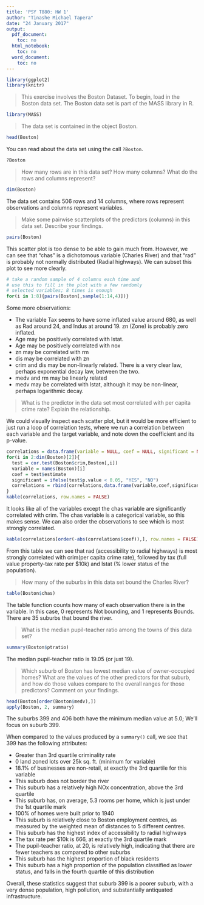 ```yaml
---
title: 'PSY T880: HW 1'
author: "Tinashe Michael Tapera"
date: "24 January 2017"
output:
  pdf_document:
    toc: no
  html_notebook:
    toc: no
  word_document:
    toc: no
---
```


```r
library(ggplot2)
library(knitr)
```

> This exercise involves the Boston Dataset. To begin, load in the Boston data set. The Boston data set is part of the MASS library in R.

```r
library(MASS)
```

> The data set is contained in the object Boston.

```r
head(Boston)
```

You can read about the data set using the call `?Boston`.
```r
?Boston
```

> How many rows are in this data set? How many columns? What do the rows and columns represent?

```r
dim(Boston)
```

The data set contains 506 rows and 14 columns, where rows represent observations and columns represent variables.

> Make some pairwise scatterplots of the predictors (columns) in this data set. Describe your findings.

```r
pairs(Boston)
```

This scatter plot is too dense to be able to gain much from. However, we can see that "chas" is a dichotomous variable (Charles River) and that "rad" is probably not normally distributed (Radial highways). We can subset this plot to see more clearly.

```r
# take a random sample of 4 columns each time and
# use this to fill in the plot with a few randomly
# selected variables; 8 times is enough
for(i in 1:8){pairs(Boston[,sample(1:14,4)])}
```

Some more observations:

- The variable Tax seems to have some inflated value around 680, as well as Rad around 24, and Indus at around 19. zn (Zone) is probably zero inflated.
- Age may be positively correlated with lstat.
- Age may be positively correlated with nox
- zn may be correlated with rm 
- dis may be correlated with zn
- crim and dis may be non-linearly related. There is a very clear law, perhaps exponential decay law, between the two.
- medv and rm may be linearly related
- medv may be correlated with lstat, although it may be non-linear, perhaps logarithmic decay.

> What is the predictor in the data set most correlated with per capita crime rate? Explain the relationship.

We could visually inspect each scatter plot, but it would be more efficient to just run a loop of correlation tests, where we run a correlation between each variable and the target variable, and note down the coefficient and its p-value.

```r
correlations = data.frame(variable = NULL, coef = NULL, significant = NULL)
for(i in 2:dim(Boston)[2]){
  test = cor.test(Boston$crim,Boston[,i])
  variable = names(Boston)[i]
  coef = test$estimate
  significant = ifelse(test$p.value < 0.05, "YES", "NO")
  correlations = rbind(correlations,data.frame(variable,coef,significant, row.names = NULL))
}
kable(correlations, row.names = FALSE)
```

It looks like all of the variables except the chas variable are significantly correlated with crim. The chas variable is a categorical variable, so this makes sense. We can also order the observations to see which is most strongly correlated.

```r
kable(correlations[order(-abs(correlations$coef)),], row.names = FALSE)
```

From this table we can see that rad (accessibility to radial highways) is most strongly correlated with crim(per capita crime rate), followed by tax (full value property-tax rate per $10k) and lstat (% lower status of the population).

> How many of the suburbs in this data set bound the Charles River?

```r
table(Boston$chas)
```

The table function counts how many of each observation there is in the variable. In this case, 0 represents Not bounding, and 1 represents Bounds. There are 35 suburbs that bound the river.

> What is the median pupil-teacher ratio among the towns of this data set?

```r
summary(Boston$ptratio)
```

The median pupil-teacher ratio is 19.05 (or just 19).

> Which suburb of Boston has lowest median value of owner-occupied homes? What are the values of the other predictors for that suburb, and how do those values compare to the overall ranges for those predictors? Comment on your findings.

```r
head(Boston[order(Boston$medv),])
apply(Boston, 2, summary)
```

The suburbs 399 and 406 both have the minimum median value at 5.0; We'll focus on suburb 399.

When compared to the values produced by a `summary()` call, we see that 399 has the following attributes:

- Greater than 3rd quartile criminality rate
- 0 land zoned lots over 25k sq. ft. (minimum for variable)
- 18.1% of businesses are non-retail, at exactly the 3rd quartile for this variable
- This suburb does not border the river
- This suburb has a relatively high NOx concentration, above the 3rd quartile
- This suburb has, on average, 5.3 rooms per home, which is just under the 1st quartile mark
- 100% of homes were built prior to 1940
- This suburb is relatively close to Boston employment centres, as measured by the weighted mean of distances to 5 different centres.
- This suburb has the highest index of accessibility to radial highways
- The tax rate per $10k is 666, at exactly the 3rd quartile mark
- The pupil-teacher ratio, at 20, is relatively high, indicating that there are fewer teachers as compared to other suburbs
- This suburb has the highest proportion of black residents
- This suburb has a high proportion of the population classified as lower status, and falls in the fourth quartile of this distribution

Overall, these statistics suggest that suburb 399 is a poorer suburb, with a very dense population, high pollution, and substantially antiquated infrastructure.